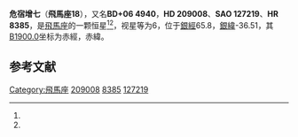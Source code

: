 {{Starbox begin
| name = 飛馬座18
}}
{{Starbox observe
| epoch = [[J2000.0|J2000.0]]
| constell = [[飛馬座|飛馬座]]<ref name=SIMBAD>{{cite web
 | url=http://simbad.u-strasbg.fr/simbad/sim-id?Ident=HR+8385
 | title =Pulsating variable Star
 | publisher=Centre de Données astronomiques de Strasbourg
 | work=SIMBAD
 | accessdate=2012-07-13}}</ref><ref name=DATA>{{cite web
 | url=http://vizier.u-strasbg.fr/viz-bin/VizieR-5?-out.add=.&-source=5050&-corr=PK=HR&-out.max=9999&HR=8385
 | title=VizieR Detailed Page
 | accessdate=2012-07-13
 | archive-date=2016-03-05
 | archive-url=https://web.archive.org/web/20160305000314/http://vizier.u-strasbg.fr/viz-bin/VizieR-5?-out.add=.&-source=5050&-corr=PK=HR&-out.max=9999&HR=8385
 | dead-url=no
 }}</ref>
| 星官 = 
| ra = {{RA|22|0|7.9}}<ref name=SIMBAD /><ref name=DATA />
| dec = {{DEC|+6|43|3}}<ref name=SIMBAD /><ref name=DATA />
| appmag_v = 6<ref name=SIMBAD /><ref name=DATA />
}}
{{Starbox character
| class = B3III<ref name=SIMBAD /><ref name=DATA />
| b-v = -0.12<ref name=SIMBAD /><ref name=DATA />
| u-b = -0.57<ref name=SIMBAD /><ref name=DATA />
| r-i = <ref name=SIMBAD /><ref name=DATA />
| variable = 
}}
{{Starbox astrometry
| radial_v = -0.57
| prop_mo_ra = -7
| parallax = 
| p_error = 
}}
{{Starbox catalog
| names =BD+06 4940，[[SAO星表|SAO]] 127219，[[HD星表|HD]] 209008，[[HR星表|HR]] 8385}}
{{Starbox reference |Simbad=HR+8385}}
{{Starbox end}}

'''危宿增七'''（'''飛馬座18'''），又名'''BD+06 4940'''，'''HD 209008'''、'''SAO 127219'''、'''HR 8385'''，是[[飛馬座|飛馬座]]的一颗恒星<ref name=SIMBAD /><ref name=DATA />，视星等为6，位于[[銀道座標系|銀經]]65.8，[[銀道座標系|銀緯]]-36.51，其[[B1900.0|B1900.0]]坐标为赤經{{RA|21|55|8.1}}，赤緯{{DEC|+6|-36.51|17}}。

== 参考文献 ==
{{reflist}}

{{飞马座恒星}}
{{星官|危宿|3|14}}

[[Category:飛馬座|Category:飛馬座]]
[[Category:HD和HDE天體|209008]]
[[Category:HR天體|8385]]
[[Category:SAO天體|127219]]


{{star-stub}}